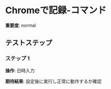 # Chromeで記録-コマンド

**重要度**: normal

## テストステップ

### ステップ 1

**操作**: 日時入力

**期待結果**:
設定後に実行し正常に動作するか確認

